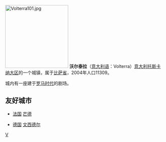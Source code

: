 {{coord|43|24|N|10|52|E|display=title}}
{{Otheruses|维托·沃尔泰拉|subject=意大利城市沃尔泰拉|other=意大利数学家}}
[[File:Volterra101.jpg|200px]]
'''沃尔泰拉'''（[[意大利语|意大利语]]：Volterra）[[意大利|意大利]][[托斯卡纳大区|托斯卡纳大区]]的一个城镇，属于[[比萨省|比萨省]]，2004年人口11309。

城内有一座建于[[古罗马|罗马时代]]的剧场。
== 友好城市 ==
* {{flagicon|France}}[[法国|法国]] [[芒德|芒德]]
* {{flagicon|Germany}}[[德国|德国]] [[文西德尔|文西德尔]]

{{比薩省市鎮}}

{{Authority control}}
[[Category:比萨省市镇|V]]